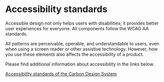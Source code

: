 <Meta title='Design System|4-Accessibility' />

# Accessibility standards

Accessible design not only helps users with disabilities; it provides better user experiences for everyone. All components follow the WCAG AA standards.

All patterns are perceivable, operable, and understandable to users, even when using a screen reader or other assistive technology. However, how you use these elements also affects the accessibility of a product.

Please find additional information about accessibility in the links below.

[Accessibility standards of the Carbon Design System](https://next.carbondesignsystem.com/guidelines/accessibility/overview#carbon-and-accessibility)
